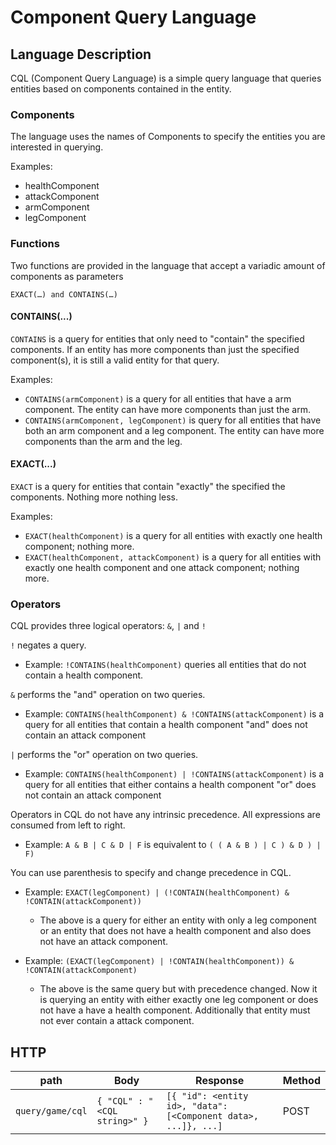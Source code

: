 # Component Query Language

## Language Description

CQL (Component Query Language) is a simple query language that queries entities based on components contained in the entity.

### Components

The language uses the names of <Link href="/Cardinal/API-Reference/Components">Components</Link> to specify the entities you are interested in querying.

Examples:

* healthComponent
* attackComponent
* armComponent
* legComponent

### Functions

Two functions are provided in the language that accept a variadic amount of components as parameters

`EXACT(…) and CONTAINS(…)`

#### CONTAINS(...)

`CONTAINS` is a query for entities that only need to "contain" the specified components. If an entity has more components than just the specified component(s), it is still a valid entity for that query.

Examples:

- `CONTAINS(armComponent)` is a query for all entities that have a arm component. The entity can have more components than just the arm.
- `CONTAINS(armComponent, legComponent)` is query for all entities that have both an arm component and a leg component. The entity can have more components than the arm and the leg.

#### EXACT(...)

`EXACT` is a query for entities that contain "exactly" the specified the components. Nothing more nothing less.

Examples:

- `EXACT(healthComponent)` is a query for all entities with exactly one health component; nothing more.
- `EXACT(healthComponent, attackComponent)` is a query for all entities with exactly one health component and one attack component; nothing more.

### Operators

CQL provides three logical operators: `&`, `|` and `!`

`!` negates a query.
- Example: `!CONTAINS(healthComponent)` queries all entities that do not contain a health component.

`&` performs the "and" operation on two queries.
- Example: `CONTAINS(healthComponent) & !CONTAINS(attackComponent)` is a query for all entities that contain a health component "and" does not contain an attack component

`|` performs the "or" operation on two queries.
- Example: `CONTAINS(healthComponent) | !CONTAINS(attackComponent)` is a query for all entities that either contains a health component "or" does not contain an attack component

Operators in CQL do not have any intrinsic precedence. All expressions are consumed from left to right.
- Example: `A & B | C & D | F`  is equivalent to `( ( A & B ) | C ) & D ) | F)`

You can use parenthesis to specify and change precedence in CQL.
- Example: `EXACT(legComponent) | (!CONTAIN(healthComponent) & !CONTAIN(attackComponent))`
  - The above is a query for either an entity with only a leg component or an entity that does not have a health component and also does not have an attack component.

- Example: `(EXACT(legComponent) | !CONTAIN(healthComponent)) & !CONTAIN(attackComponent)`
  - The above is the same query but with precedence changed. Now it is querying an entity with either exactly one leg component or does not have a have a health component. Additionally that entity must not ever contain a attack component.

## HTTP

| path             | Body                         | Response                                                       | Method |
|------------------|------------------------------|----------------------------------------------------------------|--------|
| `query/game/cql` | `{ "CQL" : "<CQL string>" }` | `[{ "id": <entity id>, "data": [<Component data>, ...]}, ...]` | POST   |